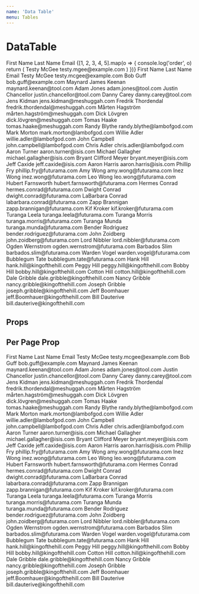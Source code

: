 ```yaml
---
name: 'Data Table'
menu: Tables
---
```




# DataTable

<Playground>
  <DataTable>
    <TableHead>
      <TableCell>First Name</TableCell>
      <TableCell>Last Name</TableCell>
      <TableCell>Email</TableCell>
    </TableHead>
    {[1, 2, 3, 4, 5].map(o => {
      console.log('order', o)
      return (
        <TableRow key="example">
          <TableCell>Testy</TableCell>
          <TableCell>McGee</TableCell>
          <TableCell>testy.mgee@example.com</TableCell>
        </TableRow>
      )
    })}
  </DataTable>
  <DataTable>
    <TableHead>
      <TableCell>First Name</TableCell>
      <TableCell>Last Name</TableCell>
      <TableCell>Email</TableCell>
    </TableHead>
    <TableRow>
      <TableCell>Testy</TableCell>
      <TableCell>McGee</TableCell>
      <TableCell>testy.mcgee@example.com</TableCell>
    </TableRow>
    <TableRow>
      <TableCell>Bob</TableCell>
      <TableCell>Guff</TableCell>
      <TableCell>bob.guff@example.com</TableCell>
    </TableRow>
    <TableRow>
      <TableCell>Maynard James</TableCell>
      <TableCell>Keenan</TableCell>
      <TableCell>maynard.keenan@tool.com</TableCell>
    </TableRow>
    <TableRow>
      <TableCell>Adam</TableCell>
      <TableCell>Jones</TableCell>
      <TableCell>adam.jones@tool.com</TableCell>
    </TableRow>
    <TableRow>
      <TableCell>Justin</TableCell>
      <TableCell>Chancellor</TableCell>
      <TableCell>justin.chancellor@tool.com</TableCell>
    </TableRow>
    <TableRow>
      <TableCell>Danny</TableCell>
      <TableCell>Carey</TableCell>
      <TableCell>danny.carey@tool.com</TableCell>
    </TableRow>
    <TableRow>
      <TableCell>Jens</TableCell>
      <TableCell>Kidman</TableCell>
      <TableCell>jens.kidman@meshuggah.com</TableCell>
    </TableRow>
    <TableRow>
      <TableCell>Fredrik</TableCell>
      <TableCell>Thordendal</TableCell>
      <TableCell>fredrik.thordendal@meshuggah.com</TableCell>
    </TableRow>
    <TableRow>
      <TableCell>Mårten</TableCell>
      <TableCell>Hagström</TableCell>
      <TableCell>mårten.hagström@meshuggah.com</TableCell>
    </TableRow>
    <TableRow>
      <TableCell>Dick</TableCell>
      <TableCell>Lövgren</TableCell>
      <TableCell>dick.lövgren@meshuggah.com</TableCell>
    </TableRow>
    <TableRow>
      <TableCell>Tomas</TableCell>
      <TableCell>Haake</TableCell>
      <TableCell>tomas.haake@meshuggah.com</TableCell>
    </TableRow>
    <TableRow>
      <TableCell>Randy</TableCell>
      <TableCell>Blythe</TableCell>
      <TableCell>randy.blythe@lambofgod.com</TableCell>
    </TableRow>
    <TableRow>
      <TableCell>Mark</TableCell>
      <TableCell>Morton</TableCell>
      <TableCell>mark.morton@lambofgod.com</TableCell>
    </TableRow>
    <TableRow>
      <TableCell>Willie</TableCell>
      <TableCell>Adler</TableCell>
      <TableCell>willie.adler@lambofgod.com</TableCell>
    </TableRow>
    <TableRow>
      <TableCell>John</TableCell>
      <TableCell>Campbell</TableCell>
      <TableCell>john.campbell@lambofgod.com</TableCell>
    </TableRow>
    <TableRow>
      <TableCell>Chris</TableCell>
      <TableCell>Adler</TableCell>
      <TableCell>chris.adler@lambofgod.com</TableCell>
    </TableRow>
    <TableRow>
      <TableCell>Aaron</TableCell>
      <TableCell>Turner</TableCell>
      <TableCell>aaron.turner@isis.com</TableCell>
    </TableRow>
    <TableRow>
      <TableCell>Michael</TableCell>
      <TableCell>Gallagher</TableCell>
      <TableCell>michael.gallagher@isis.com</TableCell>
    </TableRow>
    <TableRow>
      <TableCell>Bryant Clifford</TableCell>
      <TableCell>Meyer</TableCell>
      <TableCell>bryant.meyer@isis.com</TableCell>
    </TableRow>
    <TableRow>
      <TableCell>Jeff</TableCell>
      <TableCell>Caxide</TableCell>
      <TableCell>jeff.caxide@isis.com</TableCell>
    </TableRow>
    <TableRow>
      <TableCell>Aaron</TableCell>
      <TableCell>Harris</TableCell>
      <TableCell>aaron.harris@isis.com</TableCell>
    </TableRow>
    <TableRow>
      <TableCell>Phillip</TableCell>
      <TableCell>Fry</TableCell>
      <TableCell>phillip.fry@futurama.com</TableCell>
    </TableRow>
    <TableRow>
      <TableCell>Amy</TableCell>
      <TableCell>Wong</TableCell>
      <TableCell>amy.wong@futurama.com</TableCell>
    </TableRow>
    <TableRow>
      <TableCell>Inez</TableCell>
      <TableCell>Wong</TableCell>
      <TableCell>inez.wong@futurama.com</TableCell>
    </TableRow>
    <TableRow>
      <TableCell>Leo</TableCell>
      <TableCell>Wong</TableCell>
      <TableCell>leo.wong@futurama.com</TableCell>
    </TableRow>
    <TableRow>
      <TableCell>Hubert</TableCell>
      <TableCell>Farnsworth</TableCell>
      <TableCell>hubert.farnsworth@futurama.com</TableCell>
    </TableRow>
    <TableRow>
      <TableCell>Hermes</TableCell>
      <TableCell>Conrad</TableCell>
      <TableCell>hermes.conrad@futurama.com</TableCell>
    </TableRow>
    <TableRow>
      <TableCell>Dwight</TableCell>
      <TableCell>Conrad</TableCell>
      <TableCell>dwight.conrad@futurama.com</TableCell>
    </TableRow>
    <TableRow>
      <TableCell>LaBarbara</TableCell>
      <TableCell>Conrad</TableCell>
      <TableCell>labarbara.conrad@futurama.com</TableCell>
    </TableRow>
    <TableRow>
      <TableCell>Zapp</TableCell>
      <TableCell>Brannigan</TableCell>
      <TableCell>zapp.brannigan@futurama.com</TableCell>
    </TableRow>
    <TableRow>
      <TableCell>Kif</TableCell>
      <TableCell>Kroker</TableCell>
      <TableCell>kif.kroker@futurama.com</TableCell>
    </TableRow>
    <TableRow>
      <TableCell>Turanga</TableCell>
      <TableCell>Leela</TableCell>
      <TableCell>turanga.leela@futurama.com</TableCell>
    </TableRow>
    <TableRow>
      <TableCell>Turanga</TableCell>
      <TableCell>Morris</TableCell>
      <TableCell>turanga.morris@futurama.com</TableCell>
    </TableRow>
    <TableRow>
      <TableCell>Turanga</TableCell>
      <TableCell>Munda</TableCell>
      <TableCell>turanga.munda@futurama.com</TableCell>
    </TableRow>
    <TableRow>
      <TableCell>Bender</TableCell>
      <TableCell>Rodriguez</TableCell>
      <TableCell>bender.rodriguez@futurama.com</TableCell>
    </TableRow>
    <TableRow>
      <TableCell>John</TableCell>
      <TableCell>Zoidberg</TableCell>
      <TableCell>john.zoidberg@futurama.com</TableCell>
    </TableRow>
    <TableRow>
      <TableCell>Lord</TableCell>
      <TableCell>Nibbler</TableCell>
      <TableCell>lord.nibbler@futurama.com</TableCell>
    </TableRow>
    <TableRow>
      <TableCell>Ogden</TableCell>
      <TableCell>Wernstrom</TableCell>
      <TableCell>ogden.wernstrom@futurama.com</TableCell>
    </TableRow>
    <TableRow>
      <TableCell>Barbados</TableCell>
      <TableCell>Slim</TableCell>
      <TableCell>barbados.slim@futurama.com</TableCell>
    </TableRow>
    <TableRow>
      <TableCell>Warden</TableCell>
      <TableCell>Vogel</TableCell>
      <TableCell>warden.vogel@futurama.com</TableCell>
    </TableRow>
    <TableRow>
      <TableCell>Bubblegum</TableCell>
      <TableCell>Tate</TableCell>
      <TableCell>bubblegum.tate@futurama.com</TableCell>
    </TableRow>
    <TableRow>
      <TableCell>Hank</TableCell>
      <TableCell>Hill</TableCell>
      <TableCell>hank.hill@kingofthehill.com</TableCell>
    </TableRow>
    <TableRow>
      <TableCell>Peggy</TableCell>
      <TableCell>Hill</TableCell>
      <TableCell>peggy.hill@kingofthehill.com</TableCell>
    </TableRow>
    <TableRow>
      <TableCell>Bobby</TableCell>
      <TableCell>Hill</TableCell>
      <TableCell>bobby.hill@kingofthehill.com</TableCell>
    </TableRow>
    <TableRow>
      <TableCell>Cotton</TableCell>
      <TableCell>Hill</TableCell>
      <TableCell>cotton.hill@kingofthehill.com</TableCell>
    </TableRow>
    <TableRow>
      <TableCell>Dale</TableCell>
      <TableCell>Gribble</TableCell>
      <TableCell>dale.gribble@kingofthehill.com</TableCell>
    </TableRow>
    <TableRow>
      <TableCell>Nancy</TableCell>
      <TableCell>Gribble</TableCell>
      <TableCell>nancy.gribble@kingofthehill.com</TableCell>
    </TableRow>
    <TableRow>
      <TableCell>Joseph</TableCell>
      <TableCell>Gribble</TableCell>
      <TableCell>joseph.gribble@kingofthehill.com</TableCell>
    </TableRow>
    <TableRow>
      <TableCell>Jeff</TableCell>
      <TableCell>Boomhauer</TableCell>
      <TableCell>jeff.Boomhauer@kingofthehill.com</TableCell>
    </TableRow>
    <TableRow>
      <TableCell>Bill</TableCell>
      <TableCell>Dauterive</TableCell>
      <TableCell>bill.dauterive@kingofthehill.com</TableCell>
    </TableRow>
  </DataTable>
</Playground>

## Props

<Props of={DataTable} />

## Per Page Prop

<Playground>
  <DataTable perPage={25}>
    <TableHead>
      <TableCell>First Name</TableCell>
      <TableCell>Last Name</TableCell>
      <TableCell>Email</TableCell>
    </TableHead>
    <TableRow>
      <TableCell>Testy</TableCell>
      <TableCell>McGee</TableCell>
      <TableCell>testy.mcgee@example.com</TableCell>
    </TableRow>
    <TableRow>
      <TableCell>Bob</TableCell>
      <TableCell>Guff</TableCell>
      <TableCell>bob.guff@example.com</TableCell>
    </TableRow>
    <TableRow>
      <TableCell>Maynard James</TableCell>
      <TableCell>Keenan</TableCell>
      <TableCell>maynard.keenan@tool.com</TableCell>
    </TableRow>
    <TableRow>
      <TableCell>Adam</TableCell>
      <TableCell>Jones</TableCell>
      <TableCell>adam.jones@tool.com</TableCell>
    </TableRow>
    <TableRow>
      <TableCell>Justin</TableCell>
      <TableCell>Chancellor</TableCell>
      <TableCell>justin.chancellor@tool.com</TableCell>
    </TableRow>
    <TableRow>
      <TableCell>Danny</TableCell>
      <TableCell>Carey</TableCell>
      <TableCell>danny.carey@tool.com</TableCell>
    </TableRow>
    <TableRow>
      <TableCell>Jens</TableCell>
      <TableCell>Kidman</TableCell>
      <TableCell>jens.kidman@meshuggah.com</TableCell>
    </TableRow>
    <TableRow>
      <TableCell>Fredrik</TableCell>
      <TableCell>Thordendal</TableCell>
      <TableCell>fredrik.thordendal@meshuggah.com</TableCell>
    </TableRow>
    <TableRow>
      <TableCell>Mårten</TableCell>
      <TableCell>Hagström</TableCell>
      <TableCell>mårten.hagström@meshuggah.com</TableCell>
    </TableRow>
    <TableRow>
      <TableCell>Dick</TableCell>
      <TableCell>Lövgren</TableCell>
      <TableCell>dick.lövgren@meshuggah.com</TableCell>
    </TableRow>
    <TableRow>
      <TableCell>Tomas</TableCell>
      <TableCell>Haake</TableCell>
      <TableCell>tomas.haake@meshuggah.com</TableCell>
    </TableRow>
    <TableRow>
      <TableCell>Randy</TableCell>
      <TableCell>Blythe</TableCell>
      <TableCell>randy.blythe@lambofgod.com</TableCell>
    </TableRow>
    <TableRow>
      <TableCell>Mark</TableCell>
      <TableCell>Morton</TableCell>
      <TableCell>mark.morton@lambofgod.com</TableCell>
    </TableRow>
    <TableRow>
      <TableCell>Willie</TableCell>
      <TableCell>Adler</TableCell>
      <TableCell>willie.adler@lambofgod.com</TableCell>
    </TableRow>
    <TableRow>
      <TableCell>John</TableCell>
      <TableCell>Campbell</TableCell>
      <TableCell>john.campbell@lambofgod.com</TableCell>
    </TableRow>
    <TableRow>
      <TableCell>Chris</TableCell>
      <TableCell>Adler</TableCell>
      <TableCell>chris.adler@lambofgod.com</TableCell>
    </TableRow>
    <TableRow>
      <TableCell>Aaron</TableCell>
      <TableCell>Turner</TableCell>
      <TableCell>aaron.turner@isis.com</TableCell>
    </TableRow>
    <TableRow>
      <TableCell>Michael</TableCell>
      <TableCell>Gallagher</TableCell>
      <TableCell>michael.gallagher@isis.com</TableCell>
    </TableRow>
    <TableRow>
      <TableCell>Bryant Clifford</TableCell>
      <TableCell>Meyer</TableCell>
      <TableCell>bryant.meyer@isis.com</TableCell>
    </TableRow>
    <TableRow>
      <TableCell>Jeff</TableCell>
      <TableCell>Caxide</TableCell>
      <TableCell>jeff.caxide@isis.com</TableCell>
    </TableRow>
    <TableRow>
      <TableCell>Aaron</TableCell>
      <TableCell>Harris</TableCell>
      <TableCell>aaron.harris@isis.com</TableCell>
    </TableRow>
    <TableRow>
      <TableCell>Phillip</TableCell>
      <TableCell>Fry</TableCell>
      <TableCell>phillip.fry@futurama.com</TableCell>
    </TableRow>
    <TableRow>
      <TableCell>Amy</TableCell>
      <TableCell>Wong</TableCell>
      <TableCell>amy.wong@futurama.com</TableCell>
    </TableRow>
    <TableRow>
      <TableCell>Inez</TableCell>
      <TableCell>Wong</TableCell>
      <TableCell>inez.wong@futurama.com</TableCell>
    </TableRow>
    <TableRow>
      <TableCell>Leo</TableCell>
      <TableCell>Wong</TableCell>
      <TableCell>leo.wong@futurama.com</TableCell>
    </TableRow>
    <TableRow>
      <TableCell>Hubert</TableCell>
      <TableCell>Farnsworth</TableCell>
      <TableCell>hubert.farnsworth@futurama.com</TableCell>
    </TableRow>
    <TableRow>
      <TableCell>Hermes</TableCell>
      <TableCell>Conrad</TableCell>
      <TableCell>hermes.conrad@futurama.com</TableCell>
    </TableRow>
    <TableRow>
      <TableCell>Dwight</TableCell>
      <TableCell>Conrad</TableCell>
      <TableCell>dwight.conrad@futurama.com</TableCell>
    </TableRow>
    <TableRow>
      <TableCell>LaBarbara</TableCell>
      <TableCell>Conrad</TableCell>
      <TableCell>labarbara.conrad@futurama.com</TableCell>
    </TableRow>
    <TableRow>
      <TableCell>Zapp</TableCell>
      <TableCell>Brannigan</TableCell>
      <TableCell>zapp.brannigan@futurama.com</TableCell>
    </TableRow>
    <TableRow>
      <TableCell>Kif</TableCell>
      <TableCell>Kroker</TableCell>
      <TableCell>kif.kroker@futurama.com</TableCell>
    </TableRow>
    <TableRow>
      <TableCell>Turanga</TableCell>
      <TableCell>Leela</TableCell>
      <TableCell>turanga.leela@futurama.com</TableCell>
    </TableRow>
    <TableRow>
      <TableCell>Turanga</TableCell>
      <TableCell>Morris</TableCell>
      <TableCell>turanga.morris@futurama.com</TableCell>
    </TableRow>
    <TableRow>
      <TableCell>Turanga</TableCell>
      <TableCell>Munda</TableCell>
      <TableCell>turanga.munda@futurama.com</TableCell>
    </TableRow>
    <TableRow>
      <TableCell>Bender</TableCell>
      <TableCell>Rodriguez</TableCell>
      <TableCell>bender.rodriguez@futurama.com</TableCell>
    </TableRow>
    <TableRow>
      <TableCell>John</TableCell>
      <TableCell>Zoidberg</TableCell>
      <TableCell>john.zoidberg@futurama.com</TableCell>
    </TableRow>
    <TableRow>
      <TableCell>Lord</TableCell>
      <TableCell>Nibbler</TableCell>
      <TableCell>lord.nibbler@futurama.com</TableCell>
    </TableRow>
    <TableRow>
      <TableCell>Ogden</TableCell>
      <TableCell>Wernstrom</TableCell>
      <TableCell>ogden.wernstrom@futurama.com</TableCell>
    </TableRow>
    <TableRow>
      <TableCell>Barbados</TableCell>
      <TableCell>Slim</TableCell>
      <TableCell>barbados.slim@futurama.com</TableCell>
    </TableRow>
    <TableRow>
      <TableCell>Warden</TableCell>
      <TableCell>Vogel</TableCell>
      <TableCell>warden.vogel@futurama.com</TableCell>
    </TableRow>
    <TableRow>
      <TableCell>Bubblegum</TableCell>
      <TableCell>Tate</TableCell>
      <TableCell>bubblegum.tate@futurama.com</TableCell>
    </TableRow>
    <TableRow>
      <TableCell>Hank</TableCell>
      <TableCell>Hill</TableCell>
      <TableCell>hank.hill@kingofthehill.com</TableCell>
    </TableRow>
    <TableRow>
      <TableCell>Peggy</TableCell>
      <TableCell>Hill</TableCell>
      <TableCell>peggy.hill@kingofthehill.com</TableCell>
    </TableRow>
    <TableRow>
      <TableCell>Bobby</TableCell>
      <TableCell>Hill</TableCell>
      <TableCell>bobby.hill@kingofthehill.com</TableCell>
    </TableRow>
    <TableRow>
      <TableCell>Cotton</TableCell>
      <TableCell>Hill</TableCell>
      <TableCell>cotton.hill@kingofthehill.com</TableCell>
    </TableRow>
    <TableRow>
      <TableCell>Dale</TableCell>
      <TableCell>Gribble</TableCell>
      <TableCell>dale.gribble@kingofthehill.com</TableCell>
    </TableRow>
    <TableRow>
      <TableCell>Nancy</TableCell>
      <TableCell>Gribble</TableCell>
      <TableCell>nancy.gribble@kingofthehill.com</TableCell>
    </TableRow>
    <TableRow>
      <TableCell>Joseph</TableCell>
      <TableCell>Gribble</TableCell>
      <TableCell>joseph.gribble@kingofthehill.com</TableCell>
    </TableRow>
    <TableRow>
      <TableCell>Jeff</TableCell>
      <TableCell>Boomhauer</TableCell>
      <TableCell>jeff.Boomhauer@kingofthehill.com</TableCell>
    </TableRow>
    <TableRow>
      <TableCell>Bill</TableCell>
      <TableCell>Dauterive</TableCell>
      <TableCell>bill.dauterive@kingofthehill.com</TableCell>
    </TableRow>
  </DataTable>
</Playground>
